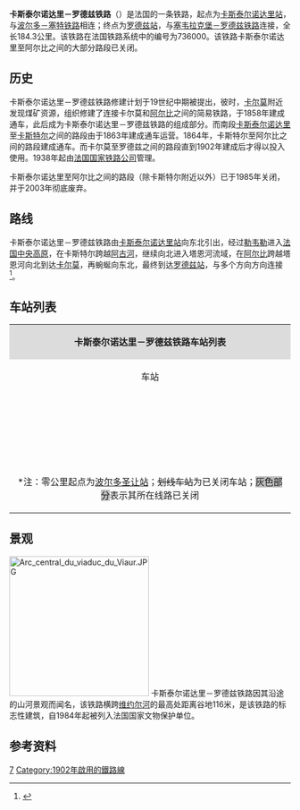 {{Infobox rail system-route
|collapsed=no
|box_width=
|rail_name=卡斯泰尔诺达里－罗德兹铁路<br>{{lang|fr|Ligne de Castelnaudary à Rodez}}
|banner_color=
|sec_banner_color=
|logo_filename=
|image_width=
|logo_bgcolor=
|logo_note=
|image =736000 - Ligne de Castelnaudary à Rodez.png
|imagesize=
|caption=卡斯泰尔诺达里－罗德兹铁路路线图
|system_map=
|mapimage_width=
|map_bgcolor=
|locale={{FRA}}
|service_type=客货共用
|start=[[卡斯泰尔诺达里站|卡斯泰尔诺达里站]]、[[罗德兹站|罗德兹站]]
|begin_operation=
|end_operation=
|operation_note=
|system_length=
|length_in_operation=184.3km
|total_length=
|status=
|line_title=线路
|lines=[[单线铁路|单线铁路]]
|stations=
|route_title=线路
|main_route=
|secondary_route=
|branch_route=
|standard=
|main_stations=[[卡斯泰尔诺达里站|卡斯泰尔诺达里站]]、[[卡斯特尔站|卡斯特尔站]]、[[阿尔比城站|阿尔比城站]]、[[罗德兹站|罗德兹站]]
|ridership=
|fleet_size=
|max_speed= 
|track_gauge=
|distance_between_mainlines=
|min_radius=
|max_grade=
|block_signal=
|electrified=
|depot=
|operator={{法国交通数据|sncf}}
|franchise=
|hq=
|key_person=
|website=
|route_map=
}}

'''卡斯泰尔诺达里－罗德兹铁路'''（{{lang-fr|Ligne de Castelnaudary à Rodez}}）是法国的一条铁路，起点为[[卡斯泰尔诺达里站|卡斯泰尔诺达里站]]，与[[波尔多－塞特铁路|波尔多－塞特铁路]]相连；终点为[[罗德兹站|罗德兹站]]，与[[塞韦拉克堡－罗德兹铁路|塞韦拉克堡－罗德兹铁路]]连接，全长184.3公里。该铁路在法国铁路系统中的编号为736000。该铁路卡斯泰尔诺达里至阿尔比之间的大部分路段已关闭。

==历史==

卡斯泰尔诺达里－罗德兹铁路修建计划于19世纪中期被提出，彼时，[[卡尔莫|卡尔莫]]附近发现煤矿资源，{{link-fr|卡尔莫矿务局|Compagnie minière de Carmaux}}组织修建了连接卡尔莫和[[阿尔比|阿尔比]]之间的简易铁路，于1858年建成通车，此后成为卡斯泰尔诺达里－罗德兹铁路的组成部分。而南段[[卡斯泰尔诺达里|卡斯泰尔诺达里]]至[[卡斯特尔|卡斯特尔]]之间的路段由{{link-fr|南部-加龙运河铁路公司|Compagnie des chemins de fer du Midi et du Canal latéral à la Garonne}}于1863年建成通车运营。1864年，卡斯特尔至阿尔比之间的路段建成通车。而卡尔莫至罗德兹之间的路段直到1902年{{link-fr|维约尔高架桥|Viaduc du Viaur}}建成后才得以投入使用。1938年起由[[法国国家铁路公司|法国国家铁路公司]]管理。

卡斯泰尔诺达里至阿尔比之间的路段（除卡斯特尔附近以外）已于1985年关闭，并于2003年彻底废弃。

==路线==
卡斯泰尔诺达里－罗德兹铁路由[[卡斯泰尔诺达里站|卡斯泰尔诺达里站]]向东北引出，经过[[勒韦勒|勒韦勒]]进入[[法国中央高原|法国中央高原]]，在卡斯特尔跨越[[阿古河|阿古河]]，继续向北进入塔恩河流域，在[[阿尔比|阿尔比]]跨越塔恩河向北到达[[卡尔莫|卡尔莫]]，再蜿蜒向东北，最终到达[[罗德兹站|罗德兹站]]，与多个方向方向连接<ref name="geo">{{Cite web|url=https://www.geoportail.gouv.fr/carte|title=Carte|accessdate=2021-02-03|author=Géoportail|language=fr|publisher=Géoportail|archive-url=https://web.archive.org/web/20170129154129/https://www.geoportail.gouv.fr/carte/|archive-date=2017-01-29|dead-url=no}}</ref>。

==车站列表==
{{Main|{{link-fr|卡斯泰尔诺达里－罗德兹铁路线路图|Schéma de la ligne de Castelnaudary à Rodez}}}}
{| class="wikitable mw-collapsible " style="margin:1em auto 1em auto; font-size:smaller"
|colspan="5" align="center" style="background:#DCDCDC"|'''卡斯泰尔诺达里－罗德兹铁路车站列表'''
|-
!align="center" |车站
!align="center" |公里数*
!align="center" |交汇路线
!align="center" |本线停靠车种
!align="center" |可换乘交通
|-
|align="center"|{{Arret|Castelnaudary|[[卡斯泰尔诺达里站|卡斯泰尔诺达里站]]}}
|311.196
|[[波尔多－塞特铁路|波尔多－塞特铁路]]<small>（[[波尔多圣让站|波尔多]]/[[图卢兹马塔比奥站|图卢兹]]方向）</small>↑<br>[[波尔多－塞特铁路|波尔多－塞特铁路]]<small>（[[塞特站|塞特]]/[[蒙彼利埃圣罗克站|蒙彼利埃]]方向）</small>↙
|align="center"|{{法国交通数据|ter|occ}}
|{{法国交通数据|car|occ}}<br>{{法国交通数据|car|11}}<br>{{法国交通数据/城市公共交通|卡斯泰尔诺达里}}
|-style="background: #BDBDBD"
|align="center"|{{Arret|<s>Soupex|苏佩站</s>}}
|321.600
|
|
|
|-style="background: #BDBDBD"
|align="center"|{{Arret|<s>Revel - Sorèze|[[勒韦勒#铁路|勒韦勒-索雷兹站]]</s>}}
|337.142
|
|
|{{法国交通数据|car|occ}}<br>{{法国交通数据|car|31}}
|-style="background: #BDBDBD"
|align="center"|{{Arret|<s>Soual|苏阿勒站</s>}}
|353.320
|
|
|
|-
|align="center"|{{Arret|<s>La Crémade|拉克雷马德站</s>}}
|358.768
|[[蒙托邦－拉克雷马德铁路|蒙托邦－拉克雷马德铁路]]<small>（[[蒙托邦波旁城站|蒙托邦]]/图卢兹方向）</small>↗
|
|
|-
|align="center"|{{Arret|Castres|[[卡斯特尔站|卡斯特尔站]]}}
|366.105
|[[卡斯特尔－贝达里约铁路|卡斯特尔－贝达里约铁路]]<small>（[[马扎梅站|马扎梅]]/贝达里约方向）</small>↖
|align="center"|{{法国交通数据|ter|occ}} 
|{{法国交通数据|car|occ}}<br>{{法国交通数据|car|81}}<br>{{法国交通数据/城市公共交通|卡斯特尔}}
|-style="background: #BDBDBD"
|align="center"|{{Arret|<s>Lautrec|洛特雷克站</s>}}
|380.400
|
|
|
|-style="background: #BDBDBD"
|align="center"|{{Arret|<s>Laboutarié|[[拉布塔里耶站|拉布塔里耶站]]</s>}}
|393.21p
|
|
|{{法国交通数据|car|81}}
|-style="background: #BDBDBD"
|align="center"|{{Arret|<s>Mousquette|穆斯凯特站</s>}}
|399.800
|
|
|
|-style="background: #BDBDBD"
|align="center"|{{Arret|<s>Ranteil|朗泰伊</s>}}
|410.800
|
|
|
|-
|align="center"|{{Arret|Albi-Ville|[[阿尔比城站|阿尔比城站]]}}
|413.123
|[[泰索尼耶尔－阿尔比铁路|泰索尼耶尔－阿尔比铁路]]<small>（[[加亚克站|加亚克]]/[[图卢兹马塔比奥站|图卢兹]]方向）</small>↗
|align="center"|{{法国交通数据|ic}}<br>{{法国交通数据|ter|occ}} 
|{{法国交通数据|car|occ}}<br>{{法国交通数据|car|81}}<br>{{法国交通数据/城市公共交通|阿尔比}}
|-
|align="center"|{{Arret|Albi-Madeleine|[[阿尔比玛德莲站|阿尔比玛德莲站]]}}
|415.225
|
|align="center"|{{法国交通数据|ic}}<br>{{法国交通数据|ter|occ}} 
|{{法国交通数据|car|81}}<br>{{法国交通数据/城市公共交通|阿尔比}}
|-
|align="center"|{{Arret|Carmaux|[[卡尔莫站|卡尔莫站]]}}
|429.778
|
|align="center"|{{法国交通数据|ic}}<br>{{法国交通数据|ter|occ}}
|{{法国交通数据|car|81}}
|-
|align="center"|{{Arret|<s>Les Farguettes|莱法尔盖特站</s>}}
|438.041
|
|
|
|-
|align="center"|{{Arret|Tanus|[[塔尼斯站|塔尼斯站]]}}
|447.271
|
|align="center"|{{法国交通数据|ter|occ}}
|{{法国交通数据|car|81}}
|-
|align="center"|{{Arret|Naucelle|[[诺塞勒站|诺塞勒站]]}}
|458.987
|
|align="center"|{{法国交通数据|ter|occ}}
|{{法国交通数据|car|12}}
|-
|align="center"|{{Arret|<s>Rancillac|朗西亚克站</s>}}
|465.674
|
|
|
|-
|align="center"|{{Arret|Baraqueville - Carcenac-Peyralès|[[巴拉克维尔-卡尔斯纳克-佩拉莱斯站|巴拉克维尔-卡尔斯纳克-佩拉莱斯站]]}}
|473.357
|
|align="center"|{{法国交通数据|ter|occ}}
|{{法国交通数据|car|12}}
|-
|align="center"|{{Arret|Luc-Primaube|[[吕克-普里莫布站|吕克-普里莫布站]]}}
|484.884
|
|align="center"|{{法国交通数据|ter|occ}}
|{{法国交通数据|car|12}}
|-
|align="center"|{{Arret|<s>Paraire|帕赖尔站</s>}}
|492.207
|
|
|
|-
|align="center"|{{Arret|Rodez|[[罗德兹站|罗德兹站]]}}
|495.495
|[[卡普德纳克－罗德兹铁路|卡普德纳克－罗德兹铁路]]<small>（[[菲雅克站|菲雅克]]/[[布里夫拉盖亚尔德站|布里夫拉盖亚尔德]]方向）</small>↗<br>[[塞韦拉克堡－罗德兹铁路|塞韦拉克堡－罗德兹铁路]]<small>（[[塞韦拉克堡站|塞韦拉克]]方向）</small>↓
|align="center"|{{法国交通数据|ic}}<br>{{法国交通数据|ter|occ}}
|{{法国交通数据|car|12}}<br>{{法国交通数据/城市公共交通|罗德兹}}
|-
|colspan=5|<nowiki>*</nowiki>注：零公里起点为[[波尔多圣让站|波尔多圣让站]]；<s>划线车站</s>为已关闭车站；<span style="background: #BDBDBD">灰色部分</span>表示其所在线路已关闭
|}

==景观==
[[File:Arc_central_du_viaduc_du_Viaur.JPG|250px]]
卡斯泰尔诺达里－罗德兹铁路因其沿途的山河景观而闻名，该铁路横跨[[维约尔河|维约尔河]]的{{link-fr|维约尔高架桥|Viaduc du Viaur}}最高处距离谷地116米，是该铁路的标志性建筑，自1984年起被列入法国国家文物保护单位。

==参考资料==
{{Reflist}}
[[Category:法國鐵路線|7]]
[[Category:1902年啟用的鐵路線|Category:1902年啟用的鐵路線]]